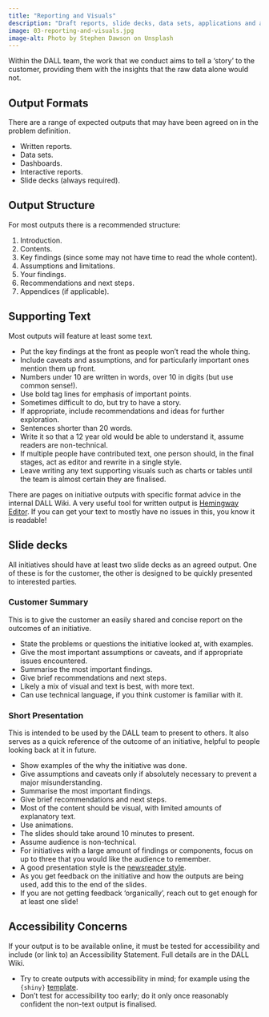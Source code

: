 ```yaml
---
title: "Reporting and Visuals"
description: "Draft reports, slide decks, data sets, applications and any other agreed outputs."
image: 03-reporting-and-visuals.jpg
image-alt: Photo by Stephen Dawson on Unsplash
---
```


Within the DALL team, the work that we conduct aims to tell a 'story' to the customer, providing them with the insights that the raw data alone would not.

## Output Formats

There are a range of expected outputs that may have been agreed on in the problem definition.

- Written reports.
- Data sets.
- Dashboards.
- Interactive reports.
- Slide decks (always required).

## Output Structure

For most outputs there is a recommended structure:

1. Introduction.
2. Contents.
3. Key findings (since some may not have time to read the whole content).
4. Assumptions and limitations.
5. Your findings.
6. Recommendations and next steps.
7. Appendices (if applicable).

## Supporting Text

Most outputs will feature at least some text.

- Put the key findings at the front as people won't read the whole thing.
- Include caveats and assumptions, and for particularly important ones mention them up front.
- Numbers under 10 are written in words, over 10 in digits (but use common sense!).
- Use bold tag lines for emphasis of important points.
- Sometimes difficult to do, but try to have a story.
- If appropriate, include recommendations and ideas for further exploration.
- Sentences shorter than 20 words.
- Write it so that a 12 year old would be able to understand it, assume readers are non-technical.
- If multiple people have contributed text, one person should, in the final stages, act as editor and rewrite in a single style.
- Leave writing any text supporting visuals such as charts or tables until the team is almost certain they are finalised.

There are pages on initiative outputs with specific format advice in the internal DALL Wiki. A very useful tool for written output is [Hemingway Editor](https://hemingwayapp.com/). If you can get your text to mostly have no issues in this, you know it is readable!

## Slide decks

All initiatives should have at least two slide decks as an agreed output. One of these is for the customer, the other is designed to be quickly presented to interested parties.

### Customer Summary

This is to give the customer an easily shared and concise report on the outcomes of an initiative.

- State the problems or questions the initiative looked at, with examples.
- Give the most important assumptions or caveats, and if appropriate issues encountered.
- Summarise the most important findings.
- Give brief recommendations and next steps.
- Likely a mix of visual and text is best, with more text.
- Can use technical language, if you think customer is familiar with it.

### Short Presentation

This is intended to be used by the DALL team to present to others. It also serves as a quick reference of the outcome of an initiative, helpful to people looking back at it in future.

- Show examples of the why the initiative was done.
- Give assumptions and caveats only if absolutely necessary to prevent a major misunderstanding.
- Summarise the most important findings.
- Give brief recommendations and next steps.
- Most of the content should be visual, with limited amounts of explanatory text.
- Use animations.
- The slides should take around 10 minutes to present.
- Assume audience is non-technical.
- For initiatives with a large amount of findings or components, focus on up to three that you would like the audience to remember.
- A good presentation style is the [newsreader style](https://www.revolutionlearning.co.uk/article/newsreader-style-presentation-structure/).
- As you get feedback on the initiative and how the outputs are being used, add this to the end of the slides.
- If you are not getting feedback 'organically', reach out to get enough for at least one slide!

## Accessibility Concerns

If your output is to be available online, it must be tested for accessibility and include (or link to) an Accessibility Statement. Full details are in the DALL Wiki.

- Try to create outputs with accessibility in mind; for example using the `{shiny}` [template](https://github.com/nhsbsa-data-analytics/nhsbsaShinyR).
- Don't test for accessibility too early; do it only once reasonably confident the non-text output is finalised.
